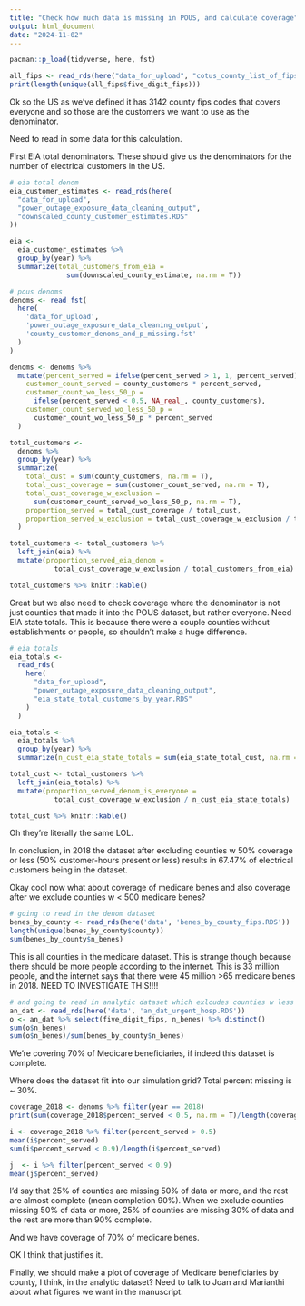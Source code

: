 ```yaml
---
title: "Check how much data is missing in POUS, and calculate coverage"
output: html_document
date: "2024-11-02"
---
```


```r
pacman::p_load(tidyverse, here, fst)

all_fips <- read_rds(here("data_for_upload", "cotus_county_list_of_fips.RDS"))
print(length(unique(all_fips$five_digit_fips)))

```

Ok so the US as we've defined it has 3142 county fips codes that covers everyone and so those are the customers we want to use as the denominator.

Need to read in some data for this calculation.

First EIA total denominators. These should give us the denominators for the number of electrical customers in the US. 

```r
# eia total denom
eia_customer_estimates <- read_rds(here(
  "data_for_upload",
  "power_outage_exposure_data_cleaning_output",
  "downscaled_county_customer_estimates.RDS"
))

eia <-
  eia_customer_estimates %>%
  group_by(year) %>%
  summarize(total_customers_from_eia =
              sum(downscaled_county_estimate, na.rm = T))

# pous denoms
denoms <- read_fst(
  here(
    'data_for_upload',
    'power_outage_exposure_data_cleaning_output',
    'county_customer_denoms_and_p_missing.fst'
  )
)

denoms <- denoms %>%
  mutate(percent_served = ifelse(percent_served > 1, 1, percent_served),
    customer_count_served = county_customers * percent_served,
    customer_count_wo_less_50_p = 
      ifelse(percent_served < 0.5, NA_real_, county_customers),
    customer_count_served_wo_less_50_p = 
      customer_count_wo_less_50_p * percent_served
  )

```


```r
total_customers <-
  denoms %>%
  group_by(year) %>%
  summarize(
    total_cust = sum(county_customers, na.rm = T),
    total_cust_coverage = sum(customer_count_served, na.rm = T),
    total_cust_coverage_w_exclusion = 
      sum(customer_count_served_wo_less_50_p, na.rm = T),
    proportion_served = total_cust_coverage / total_cust,
    proportion_served_w_exclusion = total_cust_coverage_w_exclusion / total_cust
  )

total_customers <- total_customers %>%
  left_join(eia) %>%
  mutate(proportion_served_eia_denom =
           total_cust_coverage_w_exclusion / total_customers_from_eia)

total_customers %>% knitr::kable()
```


Great but we also need to check coverage where the denominator is not just counties that made it into the POUS dataset, but rather everyone. Need EIA state totals. This is because there were a couple counties without establishments or people, so shouldn't make a huge difference. 

```r
# eia totals
eia_totals <-
  read_rds(
    here(
      "data_for_upload",
      "power_outage_exposure_data_cleaning_output",
      "eia_state_total_customers_by_year.RDS"
    )
  ) 

eia_totals <- 
  eia_totals %>%
  group_by(year) %>%
  summarize(n_cust_eia_state_totals = sum(eia_state_total_cust, na.rm = T))

total_cust <- total_customers %>%
  left_join(eia_totals) %>%
  mutate(proportion_served_denom_is_everyone =
           total_cust_coverage_w_exclusion / n_cust_eia_state_totals)

total_cust %>% knitr::kable()

```

Oh they're literally the same LOL. 

In conclusion, in 2018 the dataset after excluding counties w 50% coverage or less (50% customer-hours present or less) results in 67.47% of electrical customers being in the dataset.

Okay cool now what about coverage of medicare benes and also coverage after we exclude counties w < 500 medicare benes?

```r
# going to read in the denom dataset
benes_by_county <- read_rds(here('data', 'benes_by_county_fips.RDS'))
length(unique(benes_by_county$county))
sum(benes_by_county$n_benes)
```

This is all counties in the medicare dataset. This is strange though because there should be more people according to the internet. This is 33 million people, and the internet says that there were 45 million >65 medicare benes in 2018. NEED TO INVESTIGATE THIS!!!! 

```r
# and going to read in analytic dataset which exlcudes counties w less coverage
an_dat <- read_rds(here('data', 'an_dat_urgent_hosp.RDS'))
o <- an_dat %>% select(five_digit_fips, n_benes) %>% distinct()
sum(o$n_benes)
sum(o$n_benes)/sum(benes_by_county$n_benes)

```

We're covering 70% of Medicare beneficiaries, if indeed this dataset is complete. 

Where does the dataset fit into our simulation grid?
Total percent missing is ~ 30%.


```r
coverage_2018 <- denoms %>% filter(year == 2018)
print(sum(coverage_2018$percent_served < 0.5, na.rm = T)/length(coverage_2018$five_digit_fips))

i <- coverage_2018 %>% filter(percent_served > 0.5) 
mean(i$percent_served)
sum(i$percent_served < 0.9)/length(i$percent_served)

j  <- i %>% filter(percent_served < 0.9)
mean(j$percent_served)

```
I'd say that 25% of counties are missing 50% of data or more, and the rest are almost complete (mean completion 90%).
When we exclude counties missing 50% of data or more, 25% of counties are missing 30% of data and the rest are more than 90% complete. 

And we have coverage of 70% of medicare benes. 

OK I think that justifies it.

Finally, we should make a plot of coverage of Medicare beneficiaries by county, I think, in the analytic dataset? Need to talk to Joan and Marianthi about what figures we want in the manuscript. 


